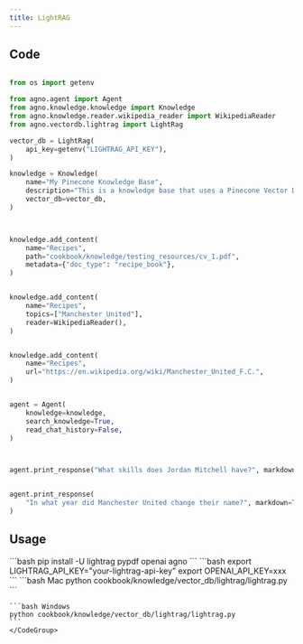 ```yaml
---
title: LightRAG 
---
```


## Code

```python cookbook/knowledge/vector_db/lightrag/lightrag.py

from os import getenv

from agno.agent import Agent
from agno.knowledge.knowledge import Knowledge
from agno.knowledge.reader.wikipedia_reader import WikipediaReader
from agno.vectordb.lightrag import LightRag

vector_db = LightRag(
    api_key=getenv("LIGHTRAG_API_KEY"),
)

knowledge = Knowledge(
    name="My Pinecone Knowledge Base",
    description="This is a knowledge base that uses a Pinecone Vector DB",
    vector_db=vector_db,
)



knowledge.add_content(
    name="Recipes",
    path="cookbook/knowledge/testing_resources/cv_1.pdf",
    metadata={"doc_type": "recipe_book"},
)


knowledge.add_content(
    name="Recipes",
    topics=["Manchester United"],
    reader=WikipediaReader(),
)


knowledge.add_content(
    name="Recipes",
    url="https://en.wikipedia.org/wiki/Manchester_United_F.C.",
)


agent = Agent(
    knowledge=knowledge,
    search_knowledge=True,
    read_chat_history=False,
)



agent.print_response("What skills does Jordan Mitchell have?", markdown=True)


agent.print_response(
    "In what year did Manchester United change their name?", markdown=True
)

```

## Usage

<Steps>
  <Snippet file="create-venv-step.mdx" />

  <Step title="Install libraries">
    ```bash
    pip install -U lightrag pypdf openai agno
    ```
  </Step>

  <Step title="Set environment variables">
    ```bash
    export LIGHTRAG_API_KEY="your-lightrag-api-key"
    export OPENAI_API_KEY=xxx
    ```
  </Step>

  <Step title="Run Agent">
    <CodeGroup>
    ```bash Mac
    python cookbook/knowledge/vector_db/lightrag/lightrag.py
    ```

    ```bash Windows
    python cookbook/knowledge/vector_db/lightrag/lightrag.py
    ```
    </CodeGroup>
  </Step>
</Steps>